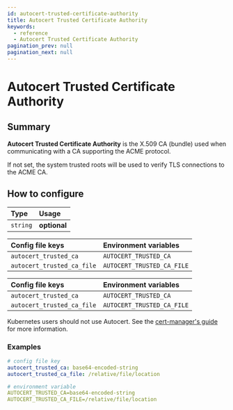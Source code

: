 ```yaml
---
id: autocert-trusted-certificate-authority
title: Autocert Trusted Certificate Authority
keywords:
  - reference
  - Autocert Trusted Certificate Authority
pagination_prev: null
pagination_next: null
---
```



# Autocert Trusted Certificate Authority

## Summary

**Autocert Trusted Certificate Authority** is the X.509 CA (bundle) used when communicating with a CA supporting the ACME protocol.

If not set, the system trusted roots will be used to verify TLS connections to the ACME CA.

## How to configure

| **Type** | **Usage** |
| :--- | :--- |
| `string` | **optional** |

<Tabs>
<TabItem value="Core" label="Core">

| **Config file keys** | **Environment variables** |
| :--- | :--- |
| `autocert_trusted_ca` | `AUTOCERT_TRUSTED_CA` |
| `autocert_trusted_ca_file` | `AUTOCERT_TRUSTED_CA_FILE` |

</TabItem>
<TabItem value="Enterprise" label="Enterprise">

| **Config file keys** | **Environment variables** |
| :--- | :--- |
| `autocert_trusted_ca` | `AUTOCERT_TRUSTED_CA` |
| `autocert_trusted_ca_file` | `AUTOCERT_TRUSTED_CA_FILE` |

</TabItem>
<TabItem value="Kubernetes" label="Kubernetes">

Kubernetes users should not use Autocert. See the [cert-manager's guide](https://cert-manager.io/docs/tutorials/acme/pomerium-ingress/) for more information.

</TabItem>
</Tabs>

### Examples

```yaml
# config file key
autocert_trusted_ca: base64-encoded-string
autocert_trusted_ca_file: /relative/file/location

# environment variable
AUTOCERT_TRUSTED_CA=base64-encoded-string
AUTOCERT_TRUSTED_CA_FILE=/relative/file/location
```
